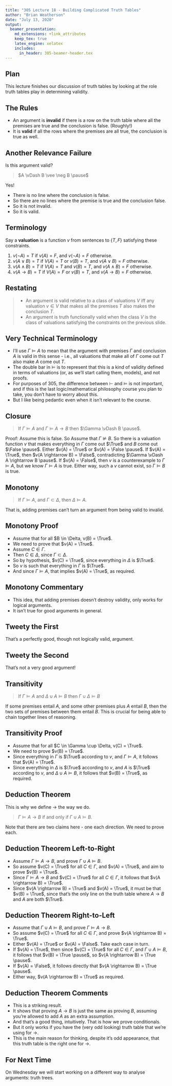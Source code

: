 ```yaml
---
title: "305 Lecture 18 - Building Complicated Truth Tables"
author: "Brian Weatherson"
date: "July 13, 2020"
output: 
  beamer_presentation:
    md_extensions: +link_attributes
    keep_tex: true
    latex_engine: xelatex
    includes:
      in_header: 305-beamer-header.tex
---
```


## Plan

This lecture finishes our discussion of truth tables by looking at the role truth tables play in determining validity.

## The Rules

- An argument is **invalid** if there is a row on the truth table where all the premises are true and the conclusion is false. (Roughly!)
- It is **valid** if all the rows where the premises are all true, the conclusion is true as well.

## Another Relevance Failure

Is this argument valid?

> $A \vDash B \vee \neg B \pause$

Yes! 

- There is no line where the conclusion is false.
- So there are no lines where the premise is true and the conclusion false.
- So it is not invalid.
- So it is valid.

## Terminology

Say a **valuation** is a function $v$ from sentences to $\{T, F\}$ satisfying these constraints.

1. $v(\neg A) = T$ if $v(A) = F$, and $v(\neg A) = F$ otherwise.
2. $v(A \vee B) = T$ if $V(A) = T$ or $v(B) = T$, and $v(A \vee B) = F$ otherwise.
3. $v(A \wedge B) = T$ if $V(A) = T$ and $v(B) = T$, and $v(A \wedge B) = F$ otherwise.
4. $v(A \rightarrow B) = T$ if $V(A) = F$ or $v(B) = T$, and $v(A \rightarrow B) = F$ otherwise.

## Restating

> - An argument is valid relative to a class of valuations $V$ iff any valuation $v \in V$ that makes all the premises $T$ also makes the conclusion $T$.
> - An argument is truth functionally valid when the class $V$ is the class of valuations satisfying the constraints on the previous slide.

## Very Technical Terminology

- I'll use $\Gamma \vDash A$ to mean that the argument with premises $\Gamma$ and conclusion $A$ is valid in this sense - i.e., all valuations that make all of $\Gamma$ come out $T$ also make $A$ come out $T$.
- The double bar in $\vDash$ is to represent that this is a kind of validity defined in terms of valuations (or, as we'll start calling them, models), and not proofs.
- For purposes of 305, the difference between $\vdash$ and $\vDash$ is not important, and if this is the last logic/mathematical philosophy course you plan to take, you don't have to worry about this.
- But I like being pedantic even when it isn't relevant to the course.

## Closure

> If $\Gamma \vDash A$ and $\Gamma \vDash A \rightarrow B$ then $\Gamma \vDash B \pause$.

Proof: Assume this is false. So Assume that $\Gamma \nvDash B$. So there is a valuation function $v$ that makes everything in $\Gamma$ come out $\True$ and $B$ come out $\False \pause$. Either $v(A) = \True$ or $v(A) = \False \pause$. If $v(A) = \True$, then $v(A \rightarrow B) = \False$, contradicting $\Gamma \vDash A \rightarrow B \pause$. If $v(A) = \False$, then $v$ is a counterexample to $\Gamma \vDash A$, but we know $\Gamma \vDash A$ is true. Either way, such a $v$ cannot exist, so $\Gamma \vDash B$ is true.

## Monotony

> If $\Gamma \vDash A$, and $\Gamma \subset \Delta$, then $\Delta \vDash A$.

That is, adding premises can't turn an argument from being valid to invalid.

## Monotony Proof

- Assume that for all $B \in \Delta, v(B) = \True$.
- We need to prove that $v(A) = \True$.\pause
- Assume $C \in \Gamma$.
- Then $C \in \Delta$, since $\Gamma \subset \Delta$.\pause
- So by hypothesis, $v(C) = \True$, since everything in $\Delta$ is $\True$.\pause
- So $v$ is such that everything in $\Gamma$ is $\True$.\pause
- And since $\Gamma \vDash A$, that implies $v(A) = \True$, as required.

## Monotony Commentary

- This idea, that adding premises doesn't destroy validity, only works for logical arguments.
- It isn't true for good arguments in general.

## Tweety the First

``
\DisplayArg{
\item Tweety is a bird.
}
{
Tweety flies.
}
\bigskip
``{=latex}

That's a perfectly good, though not logically valid, argument.

## Tweety the Second

``
\DisplayArg{
\item Tweety is a bird.
\item Tweety is black and white, lives in Antarctica, and lays large eggs.
}
{
Tweety flies.
}
\bigskip
``{=latex}

That's not a very good argument!

## Transitivity

> If $\Gamma \vDash A$ and $\Delta \cup A \vDash B$ then $\Gamma \cup \Delta \vDash B$

If some premises entail $A$, and some other premises plus $A$ entail $B$, then the two sets of premises between them entail $B$. \pause This is crucial for being able to chain together lines of reasoning.

## Transitivity Proof

- Assume that for all $C \in \Gamma \cup \Delta, v(C) = \True$.
- We need to prove $v(B) = \True$.\pause
- Since everything in $\Gamma$ is $\True$ according to $v$, and $\Gamma \vDash A$, it follows that $v(A) = \True$.\pause
- Since everything in $\Delta$ is $\True$ according to $v$, and $A$ is $\True$ according to $v$, and $\Delta \cup A \vDash B$, it follows that $v(B) = \True$, as required.

## Deduction Theorem

This is why we define $\rightarrow$ the way we do.

> $\Gamma \vDash A \rightarrow B$ if and only if $\Gamma \cup A \vDash B$.

Note that there are two claims here - one each direction. We need to prove each.

## Deduction Theorem Left-to-Right

- Assume $\Gamma \vDash A \rightarrow B$, and prove $\Gamma \cup A \vDash B$.
- So assume $v(C) = \True$ for all $C \in \Gamma$, and $v(A) = \True$, and aim to prove $v(B) = \True$.\pause
- Since $\Gamma \vDash A \rightarrow B$ and $v(C) = \True$ for all $C \in \Gamma$, it follows that $v(A \rightarrow B) = \True$.\pause
- Since $v(A \rightarrow B) = \True$ and $v(A) = \True$, it must be that $v(B) = \True$, since that's the only line on the truth table where $A \rightarrow B$ and $A$ are both $\True$.

## Deduction Theorem Right-to-Left

- Assume that $\Gamma \cup A \vDash B$, and prove $\Gamma \vDash A \rightarrow B$.
- So assume $v(C) = \True$ for all $C \in \Gamma$, and prove $v(A \rightarrow B) = \True$. \pause
- Either $v(A) = \True$ or $v(A) = \False$. Take each case in turn.\pause
- If $v(A) = \True$, then since $v(C) = \True$ for all $C \in \Gamma$, and $\Gamma \cup A \vDash B$, it follows that $v(B) = \True \pause$, so $v(A \rightarrow B) = \True \pause$.
- If $v(A) = \False$, it follows directly that $v(A \rightarrow B) = \True \pause$.
- Either way, $v(A \rightarrow B) = \True$ as required.

## Deduction Theorem Comments

- This is a striking result.
- It shows that proving $A \rightarrow B$ is just the same as proving $B$, assuming you're allowed to add $A$ as an extra assumption.
- And that's a good thing, intuitively. That is how we prove conditionals.
- But it only works if you have the (very odd looking) truth table that we're using for $\rightarrow$.
- This is the main reason for thinking, despite it's odd appearance, that this truth table is the right one for $\rightarrow$.

## For Next Time

On Wednesday we will start working on a different way to analyse arguments: truth trees.

